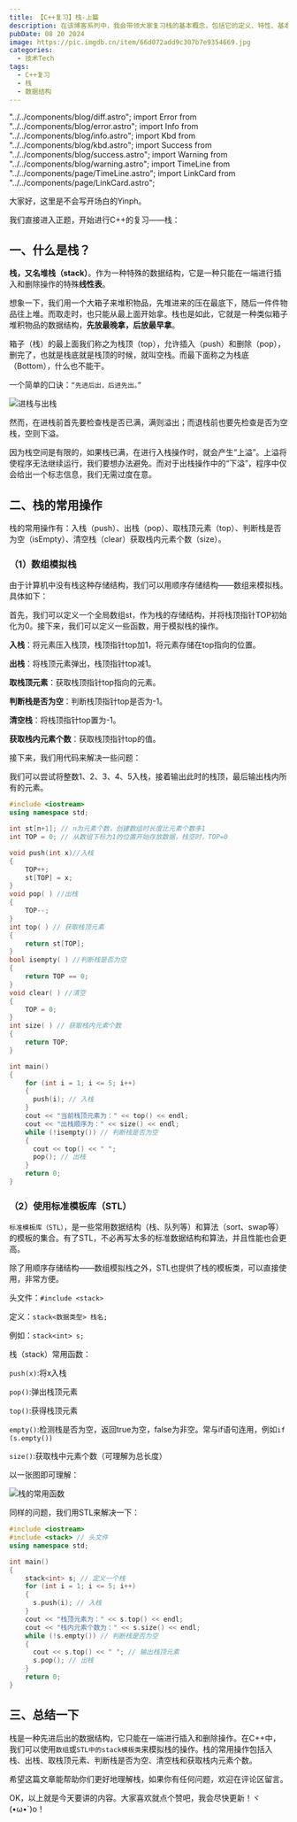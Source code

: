 ```yaml
---
title: 【C++复习】栈-上篇
description: 在该博客系列中，我会带领大家复习栈的基本概念，包括它的定义、特性、基本操作，并探讨栈在实际应用中的一些案例。大家有兴趣可以看我的博客进行自学。
pubDate: 08 20 2024
image: https://pic.imgdb.cn/item/66d072add9c307b7e9354669.jpg
categories:
  - 技术Tech
tags:
  - C++复习
  - 栈
  - 数据结构
---
```


"../../components/blog/diff.astro"; import Error from
"../../components/blog/error.astro"; import Info from
"../../components/blog/info.astro"; import Kbd from
"../../components/blog/kbd.astro"; import Success from
"../../components/blog/success.astro"; import Warning from
"../../components/blog/warning.astro"; import TimeLine from
"../../components/page/TimeLine.astro"; import LinkCard from
"../../components/page/LinkCard.astro";

<LinkCard
  title="作者：Yinph"
  desc="欢迎转载本博客，但请注明来源并附上原文链接。"
  img="/favicon.ico"
/>

大家好，这里是不会写开场白的Yinph。

我们直接进入正题，开始进行C++的复习——栈：

## 一、什么是栈？

**栈，又名堆栈（stack）**。作为一种特殊的数据结构，它是一种只能在一端进行插入和删除操作的特殊**线性表**。

想象一下，我们用一个大箱子来堆积物品，先堆进来的压在最底下，随后一件件物品往上堆。而取走时，也只能从最上面开始拿。栈也是如此，它就是一种类似箱子堆积物品的数据结构，**先放最晚拿，后放最早拿**。

箱子（栈）的最上面我们称之为栈顶（top），允许插入（push）和删除（pop），删完了，也就是栈底就是栈顶的时候，就叫空栈。而最下面称之为栈底（Bottom），什么也不能干。

一个简单的口诀：`“先进后出，后进先出。”`

![进栈与出栈](https://s3.bmp.ovh/imgs/2024/08/18/fcdf8b9bed7b0286.jpg)

<Warning>然而，在进栈前首先要检查栈是否已满，满则溢出；而退栈前也要先检查是否为空栈，空则下溢。</Warning>

因为栈空间是有限的，如果栈已满，在进行入栈操作时，就会产生“上溢”。上溢将使程序无法继续运行，我们要想办法避免。而对于出栈操作中的“下溢”，程序中仅会给出一个标志信息，我们无需过度在意。

## 二、栈的常用操作

栈的常用操作有：入栈（push）、出栈（pop）、取栈顶元素（top）、判断栈是否为空（isEmpty）、清空栈（clear）获取栈内元素个数（size）。

### （1）数组模拟栈

由于计算机中没有栈这种存储结构，我们可以用顺序存储结构——数组来模拟栈。具体如下：

首先，我们可以定义一个全局数组st，作为栈的存储结构，并将栈顶指针TOP初始化为0。接下来，我们可以定义一些函数，用于模拟栈的操作。

**入栈**：将元素压入栈顶，栈顶指针top加1，将元素存储在top指向的位置。

**出栈**：将栈顶元素弹出，栈顶指针top减1。

**取栈顶元素**：获取栈顶指针top指向的元素。

**判断栈是否为空**：判断栈顶指针top是否为-1。

**清空栈**：将栈顶指针top置为-1。

**获取栈内元素个数**：获取栈顶指针top的值。

接下来，我们用代码来解决一些问题：

我们可以尝试将整数1、2、3、4、5入栈，接着输出此时的栈顶，最后输出栈内所有的元素。

```cpp
#include <iostream>
using namespace std;

int st[n+1]; // n为元素个数，创建数组时长度比元素个数多1	
int TOP = 0; // 从数组下标为1的位置开始存放数据，栈空时，TOP=0

void push(int x)//入栈
{	
    TOP++;	
    st[TOP] = x;	
}
void pop( ) //出栈
{	
    TOP--;	
}
int top( ) // 获取栈顶元素	
{	
    return st[TOP];	
}
bool isempty( ) //判断栈是否为空	
{
    return TOP == 0;	
}
void clear( ) //清空
{
    TOP = 0;	
}
int size( ) // 获取栈内元素个数
{
    return TOP;	
}

int main()
{
    for (int i = 1; i <= 5; i++)
    {
      push(i); // 入栈
    }
    cout << "当前栈顶元素为：" << top() << endl;
    cout << "出栈顺序为：" << size() << endl;
    while (!isempty()) // 判断栈是否为空
    {
      cout << top() << " ";
      pop(); // 出栈
    }
    return 0;
}
```

### （2）使用标准模板库（STL）

`标准模板库（STL）`，是一些常用数据结构（栈、队列等）和算法（sort、swap等）的模板的集合。有了STL，不必再写太多的标准数据结构和算法，并且性能也会更高。

除了用顺序存储结构——数组模拟栈之外，STL也提供了栈的模板类，可以直接使用，非常方便。

头文件：`#include <stack>`

定义：`stack<数据类型> 栈名;`

例如：`stack<int> s;`

栈（stack）常用函数：

`push(x)`:将x入栈

`pop()`:弹出栈顶元素

`top()`:获得栈顶元素

`empty()`:检测栈是否为空，返回true为空，false为非空。常与if语句连用，例如`if (s.empty())`

`size()`:获取栈中元素个数（可理解为总长度）

以一张图即可理解：

![栈的常用函数](https://s3.bmp.ovh/imgs/2024/08/22/a2fec1753899afaa.png)

同样的问题，我们用STL来解决一下：

```cpp
#include <iostream>
#include <stack> // 头文件
using namespace std;

int main()
{
    stack<int> s; // 定义一个栈
    for (int i = 1; i <= 5; i++)
    {
      s.push(i); // 入栈
    }
    cout << "栈顶元素为：" << s.top() << endl;
    cout << "栈内元素个数为：" << s.size() << endl;
    while (!s.empty()) // 判断栈是否为空
    {
      cout << s.top() << " "; // 输出栈顶元素
      s.pop(); // 出栈
    }
    return 0;
}
```

## 三、总结一下

栈是一种先进后出的数据结构，它只能在一端进行插入和删除操作。在C++中，我们可以使用`数组`或`STL中的stack模板类`来模拟栈的操作。栈的常用操作包括入栈、出栈、取栈顶元素、判断栈是否为空、清空栈和获取栈内元素个数。

希望这篇文章能帮助你们更好地理解栈，如果你有任何问题，欢迎在评论区留言。

OK，以上就是今天要讲的内容。大家喜欢就点个赞吧，我会尽快更新！ヾ(•ω•`)o！
